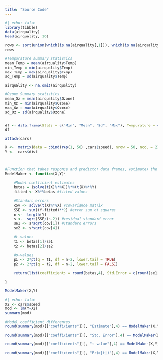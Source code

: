 ```yaml
---
title: "Source Code"
---
```


```r
#| echo: false
library(tibble)
data(airquality)
head(airquality, 10)

rows <- sort(union(which(is.na(airquality[,1])), which(is.na(airquality[,2]))))
rows

#Tempurature summary statistics 
mean_Temp = mean(airquality$Temp)
min_Temp = min(airquality$Temp)
max_Temp = max(airquality$Temp)
sd_Temp = sd(airquality$Temp)

airquality <- na.omit(airquality)

#Ozone Summary statistics
mean_Oz = mean(airquality$Ozone)
min_Oz = min(airquality$Ozone)
max_Oz = max(airquality$Ozone)
sd_Oz = sd(airquality$Ozone)


df <- data.frame(Stats = c("Min", "Mean", "Sd", "Max"), Tempurature = c(min_Temp, mean_Temp, sd_Temp, max_Temp), Ozone = c(min_Oz, mean_Oz, sd_Oz, max_Oz))
df

attach(cars)

X <-  matrix(data = cbind(rep(1, 50) ,cars$speed), nrow = 50, ncol = 2)
Y <-  cars$dist



#Function that takes response and predictor data frames, estimates the regression parameters under ordinary least squares estiamtion and outputs the results in a list 
ModelMaker <- function(X,Y){
  
    #Model coefficient estimates
    betas = (solve(t(X)%*%X))%*%(t(X)%*%Y)
    fitted <- X%*%betas #fitted values
    
    #Standard errors
    cov <- solve(t(X)%*%X) #covariance matrix
    SSE <- sum((Y-fitted)**2) #error sum of squares
    n <-  length(Y)
    s <-  sqrt(SSE/(n-2)) #residual standard error
    se1 <- s*sqrt(cov[1]) #standard errors
    se2 <- s*sqrt(cov[4])
    
    #t-values
    t1 <- betas[1]/se1
    t2 <- betas[2]/se2
    
    #p-values
    p1 <- 2*pt(q = t1, df = n-2, lower.tail = TRUE)
    p2 <- 2*pt(q = t2, df = n-2, lower.tail = FALSE)
    
    return(list(coefficients = round(betas,4), Std.Error = c(round(se1,4),round(se2,4)),     tvalue = c(round(t1,4),round(t2,4)), p = c(round(p1,4),round(p2,4))))

}

ModelMaker(X,Y)

#| echo: false
X2 <- cars$speed
mod <- lm(Y~X2)
summary(mod)

#Model coefficient differences
round(summary(mod)[["coefficients"]][, "Estimate"],4) == ModelMaker(X,Y)$coefficients

round(summary(mod)[["coefficients"]][, "Std. Error"],4) == ModelMaker(X,Y)$Std.Error

round(summary(mod)[["coefficients"]][, "t value"],4) == ModelMaker(X,Y)$tvalue

round(summary(mod)[["coefficients"]][, "Pr(>|t|)"],4) == ModelMaker(X,Y)$p

```
